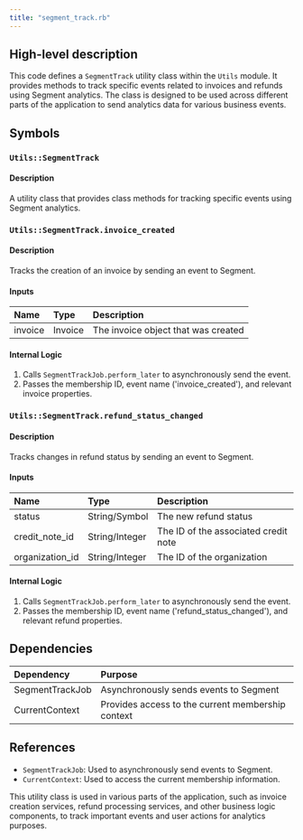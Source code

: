 ```yaml
---
title: "segment_track.rb"
---
```


## High-level description
This code defines a `SegmentTrack` utility class within the `Utils` module. It provides methods to track specific events related to invoices and refunds using Segment analytics. The class is designed to be used across different parts of the application to send analytics data for various business events.

## Symbols

### `Utils::SegmentTrack`
#### Description
A utility class that provides class methods for tracking specific events using Segment analytics.

### `Utils::SegmentTrack.invoice_created`
#### Description
Tracks the creation of an invoice by sending an event to Segment.

#### Inputs
| Name | Type | Description |
|:-----|:-----|:------------|
| invoice | Invoice | The invoice object that was created |

#### Internal Logic
1. Calls `SegmentTrackJob.perform_later` to asynchronously send the event.
2. Passes the membership ID, event name ('invoice_created'), and relevant invoice properties.

### `Utils::SegmentTrack.refund_status_changed`
#### Description
Tracks changes in refund status by sending an event to Segment.

#### Inputs
| Name | Type | Description |
|:-----|:-----|:------------|
| status | String/Symbol | The new refund status |
| credit_note_id | String/Integer | The ID of the associated credit note |
| organization_id | String/Integer | The ID of the organization |

#### Internal Logic
1. Calls `SegmentTrackJob.perform_later` to asynchronously send the event.
2. Passes the membership ID, event name ('refund_status_changed'), and relevant refund properties.

## Dependencies
| Dependency | Purpose |
|:-----------|:--------|
| SegmentTrackJob | Asynchronously sends events to Segment |
| CurrentContext | Provides access to the current membership context |

## References
- `SegmentTrackJob`: Used to asynchronously send events to Segment.
- `CurrentContext`: Used to access the current membership information.

This utility class is used in various parts of the application, such as invoice creation services, refund processing services, and other business logic components, to track important events and user actions for analytics purposes.